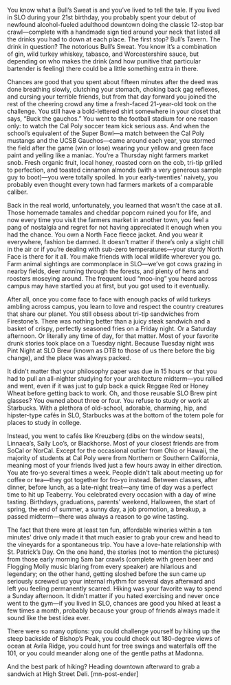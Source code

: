 You know what a Bull’s Sweat is and you’ve lived to tell the tale.
If you lived in SLO during your 21st birthday, you probably spent your debut of newfound alcohol-fueled adulthood downtown doing the classic 12-stop bar crawl—complete with a handmade sign tied around your neck that listed all the drinks you had to down at each place.
The first stop? Bull’s Tavern. The drink in question? The notorious Bull’s Sweat. You know it’s a combination of gin, wild turkey whiskey, tabasco, and Worcestershire sauce, but depending on who makes the drink (and how punitive that particular bartender is feeling) there could be a little something extra in there.

Chances are good that you spent about fifteen minutes after the deed was done breathing slowly, clutching your stomach, choking back gag reflexes, and cursing your terrible friends, but from that day forward you joined the rest of the cheering crowd any time a fresh-faced 21-year-old took on the challenge.
You still have a bold-lettered shirt somewhere in your closet that says, “Buck the gauchos.”
You went to the football stadium for one reason only: to watch the Cal Poly soccer team kick serious ass. And when the school’s equivalent of the Super Bowl—a match between the Cal Poly mustangs and the UCSB Gauchos—came around each year, you stormed the field after the game (win or lose) wearing your yellow and green face paint and yelling like a maniac.
You’re a Thursday night farmers market snob.
Fresh organic fruit, local honey, roasted corn on the cob, tri-tip grilled to perfection, and toasted cinnamon almonds (with a very generous sample guy to boot)—you were totally spoiled. In your early-twenties’ naivety, you probably even thought every town had farmers markets of a comparable caliber.

Back in the real world, unfortunately, you learned that wasn’t the case at all. Those homemade tamales and cheddar popcorn ruined you for life, and now every time you visit the farmers market in another town, you feel a pang of nostalgia and regret for not having appreciated it enough when you had the chance.
You own a North Face fleece jacket.
And you wear it everywhere, fashion be damned. It doesn't matter if there’s only a slight chill in the air or if you’re dealing with sub-zero temperatures—your sturdy North Face is there for it all.
You make friends with local wildlife wherever you go.
Farm animal sightings are commonplace in SLO—we’ve got cows grazing in nearby fields, deer running through the forests, and plenty of hens and roosters moseying around. The frequent loud “moo-ing” you heard across campus may have startled you at first, but you got used to it eventually.

After all, once you come face to face with enough packs of wild turkeys ambling across campus, you learn to love and respect the country creatures that share our planet.
You still obsess about tri-tip sandwiches from Firestone’s.
There was nothing better than a juicy steak sandwich and a basket of crispy, perfectly seasoned fries on a Friday night. Or a Saturday afternoon. Or literally any time of day, for that matter.
Most of your favorite drunk stories took place on a Tuesday night.
Because Tuesday night was Pint Night at SLO Brew (known as DTB to those of us there before the big change), and the place was always packed.

It didn't matter that your philosophy paper was due in 15 hours or that you had to pull an all-nighter studying for your architecture midterm—you rallied and went, even if it was just to gulp back a quick Reggae Red or Honey Wheat before getting back to work.
Oh, and those reusable SLO Brew pint glasses? You owned about three or four.
You refuse to study or work at Starbucks.
With a plethora of old-school, adorable, charming, hip, and hipster-type cafés in SLO, Starbucks was at the bottom of the totem pole for places to study in college.

Instead, you went to cafés like Kreuzberg (dibs on the window seats), Linnaea’s, Sally Loo’s, or Blackhorse.
Most of your closest friends are from SoCal or NorCal.
Except for the occasional outlier from Ohio or Hawaii, the majority of students at Cal Poly were from Northern or Southern California, meaning most of your friends lived just a few hours away in either direction.
You ate fro-yo several times a week.
People didn't talk about meeting up for coffee or tea—they got together for fro-yo instead. Between classes, after dinner, before lunch, as a late-night treat—any time of day was a perfect time to hit up Teaberry.
You celebrated every occasion with a day of wine tasting.
Birthdays, graduations, parents’ weekend, Halloween, the start of spring, the end of summer, a sunny day, a job promotion, a breakup, a passed midterm—there was always a reason to go wine tasting.

The fact that there were at least ten fun, affordable wineries within a ten minutes’ drive only made it that much easier to grab your crew and head to the vineyards for a spontaneous trip.
You have a love-hate relationship with St. Patrick’s Day.
On the one hand, the stories (not to mention the pictures) from those early morning 5am bar crawls (complete with green beer and Flogging Molly music blaring from every speaker) are hilarious and legendary; on the other hand, getting sloshed before the sun came up seriously screwed up your internal rhythm for several days afterward and left you feeling permanently scarred.
Hiking was your favorite way to spend a Sunday afternoon.
It didn’t matter if you hated exercising and never once went to the gym—if you lived in SLO, chances are good you hiked at least a few times a month, probably because your group of friends always made it sound like the best idea ever.

There were so many options: you could challenge yourself by hiking up the steep backside of Bishop’s Peak, you could check out 180-degree views of ocean at Avila Ridge, you could hunt for tree swings and waterfalls off the 101, or you could meander along one of the gentle paths at Madonna.

And the best park of hiking? Heading downtown afterward to grab a sandwich at High Street Deli. [mn-post-ender]